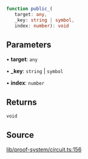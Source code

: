 ```ts
function public_(
   target: any, 
   _key: string | symbol, 
   index: number): void
```

## Parameters

• **target**: `any`

• **\_key**: `string` \| `symbol`

• **index**: `number`

## Returns

`void`

## Source

[lib/proof-system/circuit.ts:156](https://github.com/o1-labs/o1js/blob/6ebbc23710f6de023fea6d83dc93c5a914c571f2/src/lib/proof-system/circuit.ts#L156)

